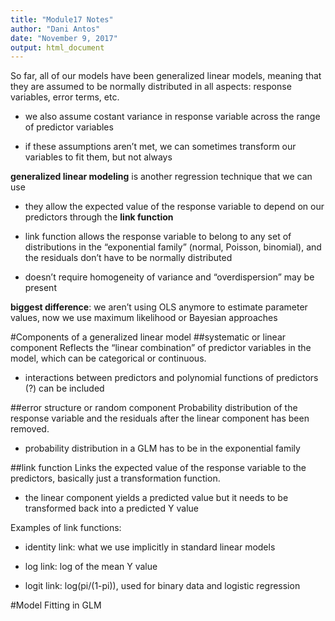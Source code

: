 ```yaml
---
title: "Module17 Notes"
author: "Dani Antos"
date: "November 9, 2017"
output: html_document
---
```


So far, all of our models have been generalized linear models, meaning that they are assumed to be normally distributed in all aspects: response variables, error terms, etc. 

- we also assume costant variance in response variable across the range of predictor variables

- if these assumptions aren't met, we can sometimes transform our variables to fit them, but not always

**generalized linear modeling** is another regression technique that we can use

- they allow the expected value of the response variable to depend on our predictors through the **link function**

- link function allows the response variable to belong to any set of distributions in the "exponential family" (normal, Poisson, binomial), and the residuals don't have to be normally distributed

- doesn't require homogeneity of variance and "overdispersion" may be present

**biggest difference**: we aren't using OLS anymore to estimate parameter values, now we use maximum likelihood or Bayesian approaches

#Components of a generalized linear model
##systematic or linear component
Reflects the "linear combination" of predictor variables in the model, which can be categorical or continuous.

- interactions between predictors and polynomial functions of predictors (?) can be included

##error structure or random component
Probability distribution of the response variable and the residuals after the linear component has been removed.

- probability distribution in a GLM has to be in the exponential family

##link function
Links the expected value of the response variable to the predictors, basically just a transformation function.

- the linear component yields a predicted value but it needs to be transformed back into a predicted Y value

Examples of link functions:

- identity link: what we use implicitly in standard linear models

- log link: log of the mean Y value

- logit link: log(pi/(1-pi)), used for binary data and logistic regression

#Model Fitting in GLM
